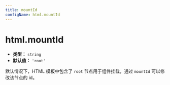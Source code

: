 ```yaml
---
title: mountId
configName: html.mountId
---
```


# html.mountId

- **类型：** `string`
- **默认值：** `'root'`

默认情况下，HTML 模板中包含了 `root` 节点用于组件挂载，通过 `mountId` 可以修改该节点的 id。


<RsbuildConig />
